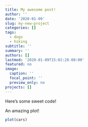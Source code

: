 ```yaml
---
title: My awesome post!
author: ''
date: '2020-01-09'
slug: my-new-project
categories: []
tags:
  - dogs
  - hiking
subtitle: ''
summary: ''
authors: []
lastmod: '2020-01-09T15:02:28-08:00'
featured: no
image:
  caption: ''
  focal_point: ''
  preview_only: no
projects: []
---
```


Here's some sweet code!

An amazing plot!
```r
plot(cars)
```